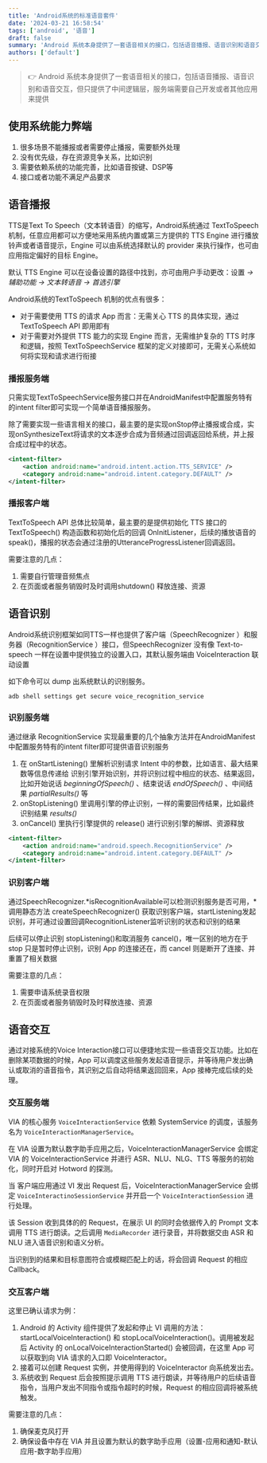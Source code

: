 ```yaml
---
title: 'Android系统的标准语音套件'
date: '2024-03-21 16:58:54'
tags: ['android', '语音']
draft: false
summary: 'Android 系统本身提供了一套语音相关的接口，包括语音播报、语音识别和语音交互，但只提供了中间逻辑层，服务端需要自己开发或者其他应用来提供'
authors: ['default']
---
```


> 👉 Android 系统本身提供了一套语音相关的接口，包括语音播报、语音识别和语音交互，但只提供了中间逻辑层，服务端需要自己开发或者其他应用来提供

## 使用系统能力弊端

1. 很多场景不能播报或者需要停止播报，需要额外处理
2. 没有优先级，存在资源竞争关系，比如识别
3. 需要依赖系统的功能完善，比如语音按键、DSP等
4. 接口或者功能不满足产品要求

## 语音播报

TTS是Text To Speech（文本转语音）的缩写，Android系统通过 TextToSpeech 机制，任意应用都可以方便地采用系统内置或第三方提供的 TTS Engine 进行播放铃声或者语音提示，Engine 可以由系统选择默认的 provider 来执行操作，也可由应用指定偏好的目标 Engine。

默认 TTS Engine 可以在设备设置的路径中找到，亦可由用户手动更改：设置 _-> 辅助功能 -> 文本转语音 -> 首选引擎_

Android系统的TextToSpeech 机制的优点有很多：

- 对于需要使用 TTS 的请求 App 而言：无需关心 TTS 的具体实现，通过 TextToSpeech API 即用即有
- 对于需要对外提供 TTS 能力的实现 Engine 而言，无需维护复杂的 TTS 时序和逻辑，按照 TextToSpeechService 框架的定义对接即可，无需关心系统如何将实现和请求进行衔接

### 播报服务端

只需实现TextToSpeechService服务接口并在AndroidManifest中配置服务特有的intent filter即可实现一个简单语音播报服务。

除了需要实现一些语言相关的接口，最主要的是实现onStop停止播报或合成，实现onSynthesizeText将请求的文本逐步合成为音频通过回调返回给系统，并上报合成过程中的状态。

```xml
<intent-filter>
    <action android:name="android.intent.action.TTS_SERVICE" />
    <category android:name="android.intent.category.DEFAULT" />
</intent-filter>
```

### 播报客户端

TextToSpeech API 总体比较简单，最主要的是提供初始化 TTS 接口的 TextToSpeech() 构造函数和初始化后的回调 OnInitListener，后续的播放语音的speak()，播报的状态会通过注册的UtteranceProgressListener回调返回。

需要注意的几点：

1. 需要自行管理音频焦点
2. 在页面或者服务销毁时及时调用shutdown() 释放连接、资源

## 语音识别

Android系统识别框架如同TTS一样也提供了客户端（SpeechRecognizer ）和服务器（RecognitionService ）接口，但SpeechRecognizer 没有像 Text-to-speech 一样在设置中提供独立的设置入口，其默认服务端由 VoiceInteraction 联动设置

如下命令可以 dump 出系统默认的识别服务。

```
adb shell settings get secure voice_recognition_service
```

### 识别服务端

通过继承 RecognitionService 实现最重要的几个抽象方法并在AndroidManifest中配置服务特有的intent filter即可提供语音识别服务

1. 在 onStartListening() 里解析识别请求 Intent 中的参数，比如语言、最大结果数等信息传递给 识别引擎开始识别，并将识别过程中相应的状态、结果返回，比如开始说话 _beginningOfSpeech()_ 、结束说话 _endOfSpeech()_ 、中间结果 _partialResults()_ 等
2. onStopListening() 里调用引擎的停止识别，一样的需要回传结果，比如最终识别结果 _results()_
3. onCancel() 里执行引擎提供的 release() 进行识别引擎的解绑、资源释放

```xml
<intent-filter>
    <action android:name="android.speech.RecognitionService" />
    <category android:name="android.intent.category.DEFAULT" />
</intent-filter>
```

### 识别客户端

通过SpeechRecognizer.*isRecognitionAvailable可以检测识别服务是否可用，*调用静态方法 createSpeechRecognizer() 获取识别客户端，startListening发起识别，并可通过设置回调RecognitionListener监听识别的状态和识别的结果

后续可以停止识别 stopListening()和取消服务 cancel()，唯一区别的地方在于 stop 只是暂时停止识别，识别 App 的连接还在，而 cancel 则是断开了连接、并重置了相关数据

需要注意的几点：

1. 需要申请系统录音权限
2. 在页面或者服务销毁时及时释放连接、资源

## 语音交互

通过对接系统的Voice Interaction接口可以便捷地实现一些语音交互功能。比如在删除某项数据的时候，App 可以调度这些服务发起语音提示，并等待用户发出确认或取消的语音指令，其识别之后自动将结果返回回来，App 接棒完成后续的处理。

### 交互服务端

VIA 的核心服务 `VoiceInteractionService` 依赖 SystemService 的调度，该服务名为 `VoiceInteractionManagerService`。

在 VIA 设置为默认数字助手应用之后，VoiceInteractionManagerService 会绑定 VIA 的 VoiceInteractionService 并进行 ASR、NLU、NLG、TTS 等服务的初始化，同时开启对 Hotword 的探测。

当 客户端应用通过 VI 发出 Request 后，VoiceInteractionManagerService 会绑定 `VoiceInteractinoSessionService` 并开启一个 `VoiceInteractionSession` 进行处理。

该 Session 收到具体的的 Request，在展示 UI 的同时会依据传入的 Prompt 文本调用 TTS 进行朗读。之后调用 `MediaRecorder` 进行录音，并将数据交由 ASR 和 NLU 进入语音识别和语义分析。

当识别到的结果和目标意图符合或模糊匹配上的话，将会回调 Request 的相应 Callback。

### 交互客户端

这里已确认请求为例：

1. Android 的 Activity 组件提供了发起和停止 VI 调用的方法：startLocalVoiceInteraction() 和 stopLocalVoiceInteraction()。调用被发起后 Activity 的 onLocalVoiceInteractionStarted() 会被回调，在这里 App 可以获取到向 VIA 请求的入口即 VoiceInteractor。
2. 接着可以创建 Request 实例，并使用得到的 VoiceInteractor 向系统发出去。
3. 系统收到 Request 后会按照提示调用 TTS 进行朗读，并等待用户的后续语音指令，当用户发出不同指令或指令超时的时候，Request 的相应回调将被系统触发。

需要注意的几点：

1. 确保麦克风打开
2. 确保设备中存在 VIA 并且设置为默认的数字助手应用（设置-应用和通知-默认应用-数字助手应用）
